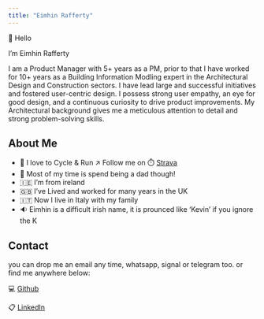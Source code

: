 ```yaml
---
title: "Eimhin Rafferty"
--- 
```

👋 Hello

I'm Eimhin Rafferty

I am a Product Manager with 5+ years as a PM, prior to that I have worked for 10+ years as a Building Information Modling expert in the Architectural Design and Construction sectors. I have lead large and successful initiatives and fostered user-centric design. I possess strong user empathy, an eye for good design, and a continuous curiosity to drive product improvements. My Architectural background gives me a meticulous attention to detail and strong problem-solving skills.

## About Me
- 🏃 I love to Cycle & Run ↗️ Follow me on ⏱️ [Strava](https://www.strava.com/athletes/eimhin_rafferty)  
- 🚸 Most of my time is spend being a dad though!
- 🇮🇪 I'm from ireland
- 🇬🇧 I've Lived and worked for many years in the UK
- 🇮🇹 Now I live in Italy with my family
- 🔉 Eimhin is a difficult irish name, it is prounced like 'Kevin' if you ignore the K 

## Contact

you can drop me an email any time, whatsapp, signal or telegram too.
or find me anywhere below:

💻 [Github](https://www.github.com/eimhinr)

📋 [LinkedIn](https://www.linkedin.com/eimhin-rafferty)
